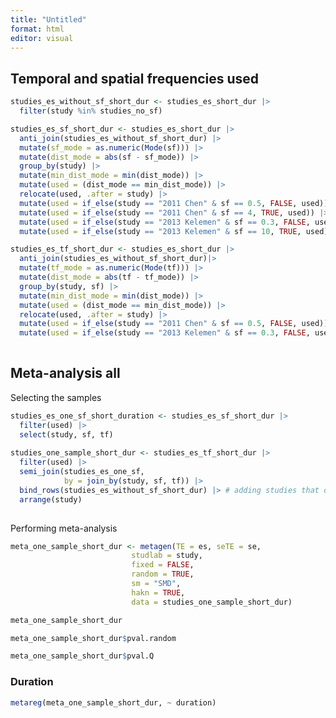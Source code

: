 ```yaml
---
title: "Untitled"
format: html
editor: visual
---
```


## Temporal and spatial frequencies used

```r
studies_es_without_sf_short_dur <- studies_es_short_dur |> 
  filter(study %in% studies_no_sf) 
```

```r
studies_es_sf_short_dur <- studies_es_short_dur |> 
  anti_join(studies_es_without_sf_short_dur) |> 
  mutate(sf_mode = as.numeric(Mode(sf))) |> 
  mutate(dist_mode = abs(sf - sf_mode)) |> 
  group_by(study) |> 
  mutate(min_dist_mode = min(dist_mode)) |> 
  mutate(used = (dist_mode == min_dist_mode)) |> 
  relocate(used, .after = study) |> 
  mutate(used = if_else(study == "2011 Chen" & sf == 0.5, FALSE, used)) |> 
  mutate(used = if_else(study == "2011 Chen" & sf == 4, TRUE, used)) |> 
  mutate(used = if_else(study == "2013 Kelemen" & sf == 0.3, FALSE, used)) |> 
  mutate(used = if_else(study == "2013 Kelemen" & sf == 10, TRUE, used))

studies_es_tf_short_dur <- studies_es_short_dur |> 
  anti_join(studies_es_without_sf_short_dur)|> 
  mutate(tf_mode = as.numeric(Mode(tf))) |> 
  mutate(dist_mode = abs(tf - tf_mode)) |> 
  group_by(study, sf) |> 
  mutate(min_dist_mode = min(dist_mode)) |> 
  mutate(used = (dist_mode == min_dist_mode)) |> 
  relocate(used, .after = study) |> 
  mutate(used = if_else(study == "2011 Chen" & sf == 0.5, FALSE, used)) |> 
  mutate(used = if_else(study == "2013 Kelemen" & sf == 0.3, FALSE, used)) 
  
```

## Meta-analysis all

Selecting the samples

```r
studies_es_one_sf_short_duration <- studies_es_sf_short_dur |> 
  filter(used) |> 
  select(study, sf, tf)
  
studies_one_sample_short_dur <- studies_es_tf_short_dur |> 
  filter(used) |> 
  semi_join(studies_es_one_sf,
            by = join_by(study, sf, tf)) |> 
  bind_rows(studies_es_without_sf_short_dur) |> # adding studies that do not have SF
  arrange(study)
  
```

Performing meta-analysis

```r
meta_one_sample_short_dur <- metagen(TE = es, seTE = se, 
                           studlab = study, 
                           fixed = FALSE, 
                           random = TRUE,
                           sm = "SMD", 
                           hakn = TRUE,
                           data = studies_one_sample_short_dur)

meta_one_sample_short_dur
```

```r
meta_one_sample_short_dur$pval.random
```

```r
meta_one_sample_short_dur$pval.Q
```

### Duration

```r
metareg(meta_one_sample_short_dur, ~ duration)
```
